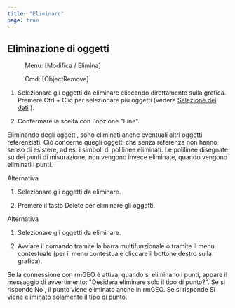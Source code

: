 ```yaml
---
title: "Eliminare"
page: true
---
```

## Eliminazione di oggetti
 <Menu> Menu: [Modifica / Elimina] </Menu> 
 <Menu> Cmd: [ObjectRemove] </Menu> 


1. Selezionare gli oggetti da eliminare cliccando direttamente sulla grafica. Premere <Border>Ctrl + Clic</Border>  per selezionare pi&#249; oggetti (vedere 
[Selezione dei dati](../grafik/selektionvondaten)
).

2. Confermare la scelta con l&#39;opzione &quot;Fine&quot;.




<Warning>
Eliminando degli oggetti, sono eliminati anche eventuali altri oggetti referenziati. Ci&#242; concerne quegli oggetti che senza referenza non hanno senso di esistere, ad es. i simboli di polilinee eliminati.
</Warning>


<Success>
 Le polilinee disegnate su dei punti di misurazione, non vengono invece eliminate, quando vengono eliminati i punti.
</Success>


Alternativa


1. Selezionare gli oggetti da eliminare.

2. Premere il tasto <Border>Delete</Border>  per eliminare gli oggetti.




Alternativa


1. Selezionare gli oggetti da eliminare.

2. Avviare il comando tramite la barra multifunzionale o tramite il menu contestuale (per il menu contestuale cliccare il bottone destro sulla grafica).




<Warning>
 Se la connessione con rmGEO &#232; attiva, quando si eliminano i punti, appare il messaggio di avvertimento: &quot;Desidera eliminare solo il tipo di punto?&quot;. Se si risponde  <Bold> No </Bold> , il punto viene eliminato anche in rmGEO. Se si risponde  <Bold> S&#236; </Bold>  viene eliminato solamente il tipo di punto.
</Warning>


